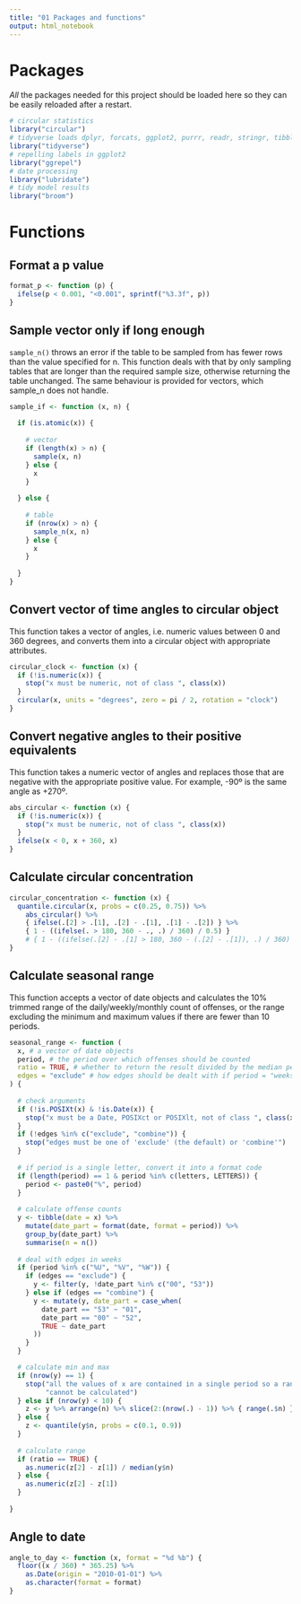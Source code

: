 ```yaml
---
title: "01 Packages and functions"
output: html_notebook
---
```


# Packages

*All* the packages needed for this project should be loaded here so they can be
easily reloaded after a restart.

```r
# circular statistics
library("circular")
# tidyverse loads dplyr, forcats, ggplot2, purrr, readr, stringr, tibble, tidyr
library("tidyverse")
# repelling labels in ggplot2
library("ggrepel")
# date processing
library("lubridate")
# tidy model results
library("broom")
```


# Functions

## Format a p value

```r
format_p <- function (p) {
  ifelse(p < 0.001, "<0.001", sprintf("%3.3f", p))
}
```


## Sample vector only if long enough

`sample_n()` throws an error if the table to be sampled from has fewer rows than
the value specified for n. This function deals with that by only sampling 
tables that are longer than the required sample size, otherwise returning the
table unchanged. The same behaviour is provided for vectors, which sample_n
does not handle.

```r
sample_if <- function (x, n) {
  
  if (is.atomic(x)) {
    
    # vector
    if (length(x) > n) {
      sample(x, n)
    } else {
      x
    }
    
  } else {
    
    # table
    if (nrow(x) > n) {
      sample_n(x, n)
    } else {
      x
    }
    
  }
}
```



## Convert vector of time angles to circular object

This function takes a vector of angles, i.e. numeric values between 0 and 360
degrees, and converts them into a circular object with appropriate attributes.

```r
circular_clock <- function (x) {
  if (!is.numeric(x)) {
    stop("x must be numeric, not of class ", class(x))
  }
  circular(x, units = "degrees", zero = pi / 2, rotation = "clock")
}
```


## Convert negative angles to their positive equivalents

This function takes a numeric vector of angles and replaces those that are
negative with the appropriate positive value. For example, -90º is the same
angle as +270º.

```r
abs_circular <- function (x) {
  if (!is.numeric(x)) {
    stop("x must be numeric, not of class ", class(x))
  }
  ifelse(x < 0, x + 360, x)
}
```


## Calculate circular concentration

```r
circular_concentration <- function (x) {
  quantile.circular(x, probs = c(0.25, 0.75)) %>% 
    abs_circular() %>% 
    { ifelse(.[2] > .[1], .[2] - .[1], .[1] - .[2]) } %>% 
    { 1 - ((ifelse(. > 180, 360 - ., .) / 360) / 0.5) }
    # { 1 - ((ifelse(.[2] - .[1] > 180, 360 - (.[2] - .[1]), .) / 360) / 0.5) }
}
```


## Calculate seasonal range

This function accepts a vector of date objects and calculates the 10% trimmed
range of the daily/weekly/monthly count of offenses, or the range excluding the
minimum and maximum values if there are fewer than 10 periods.

```r
seasonal_range <- function (
  x, # a vector of date objects
  period, # the period over which offenses should be counted
  ratio = TRUE, # whether to return the result divided by the median period count
  edges = "exclude" # how edges should be dealt with if period = "weeks"
) {
  
  # check arguments
  if (!is.POSIXt(x) & !is.Date(x)) {
    stop("x must be a Date, POSIXct or POSIXlt, not of class ", class(x))
  }
  if (!edges %in% c("exclude", "combine")) {
    stop("edges must be one of 'exclude' (the default) or 'combine'")
  }
  
  # if period is a single letter, convert it into a format code
  if (length(period) == 1 & period %in% c(letters, LETTERS)) {
    period <- paste0("%", period)
  }
  
  # calculate offense counts
  y <- tibble(date = x) %>% 
    mutate(date_part = format(date, format = period)) %>% 
    group_by(date_part) %>% 
    summarise(n = n())
  
  # deal with edges in weeks
  if (period %in% c("%U", "%V", "%W")) {
    if (edges == "exclude") {
      y <- filter(y, !date_part %in% c("00", "53"))
    } else if (edges == "combine") {
      y <- mutate(y, date_part = case_when(
        date_part == "53" ~ "01",
        date_part == "00" ~ "52",
        TRUE ~ date_part
      ))
    }
  }

  # calculate min and max
  if (nrow(y) == 1) {
    stop("all the values of x are contained in a single period so a range ",
         "cannot be calculated")
  } else if (nrow(y) < 10) {
    z <- y %>% arrange(n) %>% slice(2:(nrow(.) - 1)) %>% { range(.$n) }
  } else {
    z <- quantile(y$n, probs = c(0.1, 0.9))
  }
  
  # calculate range
  if (ratio == TRUE) {
    as.numeric(z[2] - z[1]) / median(y$n)
  } else {
    as.numeric(z[2] - z[1])
  }
  
}
```


## Angle to date

```r
angle_to_day <- function (x, format = "%d %b") {
  floor((x / 360) * 365.25) %>% 
    as.Date(origin = "2010-01-01") %>% 
    as.character(format = format)
}
```


